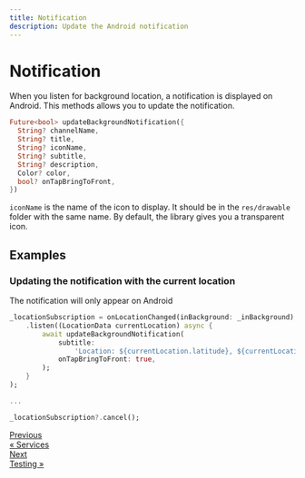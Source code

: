 ```yaml
---
title: Notification
description: Update the Android notification
---
```


# Notification

When you listen for background location, a notification is displayed on Android. This methods allows you to update the notification.

```dart
Future<bool> updateBackgroundNotification({
  String? channelName,
  String? title,
  String? iconName,
  String? subtitle,
  String? description,
  Color? color,
  bool? onTapBringToFront,
})
```

`iconName` is the name of the icon to display.
It should be in the `res/drawable` folder with the same name. By default, the library gives you a transparent icon.

## Examples

### Updating the notification with the current location

The notification will only appear on Android

```dart
_locationSubscription = onLocationChanged(inBackground: _inBackground)
    .listen((LocationData currentLocation) async {
        await updateBackgroundNotification(
            subtitle:
                'Location: ${currentLocation.latitude}, ${currentLocation.longitude}',
            onTapBringToFront: true,
        );
    }
);

...

_locationSubscription?.cancel();
```

<nav
  aria-label="Docs pages navigation"
  style={{ display: "flex", justifyContent: "space-between", marginTop: "3rem" }}
>
  <a
    href="/Lyokone/flutterlocation/features/services"
    style={{
      border: "1px solid #ccd0d5",
      borderRadius: "0.4rem",
      display: "block",
      height: "100%",
      lineHeight: "1.25",
      padding: "1rem",
      transition: "border-color 200ms cubic-bezier(0.08,0.52,0.52,1)",
              textDecoration: "none",
    }}
  >
    <div 
    style={{
        color: "#525860",
        fontSize: "0.875rem",
    }}>Previous</div>
     <div 
    style={{
        color: "var(--theme-color)",
    }}>« Services</div>

  </a>
  <a
    href="/Lyokone/flutterlocation/testing"
    style={{
      border: "1px solid #ccd0d5",
      borderRadius: "0.4rem",
      display: "block",
      height: "100%",
      lineHeight: "1.25",
      padding: "1rem",
      transition: "border-color 200ms cubic-bezier(0.08,0.52,0.52,1)",
      textDecoration: "none",
      textAlign: "end",
    }}
>
    <div  style={{
        color: "#525860",
        fontSize: "0.875rem",
    }}>Next</div>
    <div  style={{
        color: "var(--theme-color)",
    }}>Testing »</div>

  </a>
</nav>
